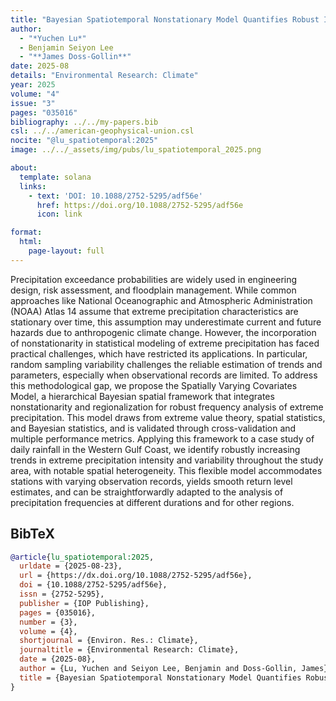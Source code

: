 ```yaml
---
title: "Bayesian Spatiotemporal Nonstationary Model Quantifies Robust Increases In Daily Extreme Rainfall Across The _P0"
author:
  - "*Yuchen Lu*"
  - Benjamin Seiyon Lee
  - "**James Doss-Gollin**"
date: 2025-08
details: "Environmental Research: Climate"
year: 2025
volume: "4"
issue: "3"
pages: "035016"
bibliography: ../../my-papers.bib
csl: ../../american-geophysical-union.csl
nocite: "@lu_spatiotemporal:2025"
image: ../../_assets/img/pubs/lu_spatiotemporal_2025.png

about:
  template: solana
  links:
    - text: 'DOI: 10.1088/2752-5295/adf56e'
      href: https://doi.org/10.1088/2752-5295/adf56e
      icon: link

format:
  html:
    page-layout: full
---
```


Precipitation exceedance probabilities are widely used in engineering design, risk assessment, and floodplain management. While common approaches like National Oceanographic and Atmospheric Administration (NOAA) Atlas 14 assume that extreme precipitation characteristics are stationary over time, this assumption may underestimate current and future hazards due to anthropogenic climate change. However, the incorporation of nonstationarity in statistical modeling of extreme precipitation has faced practical challenges, which have restricted its applications. In particular, random sampling variability challenges the reliable estimation of trends and parameters, especially when observational records are limited. To address this methodological gap, we propose the Spatially Varying Covariates Model, a hierarchical Bayesian spatial framework that integrates nonstationarity and regionalization for robust frequency analysis of extreme precipitation. This model draws from extreme value theory, spatial statistics, and Bayesian statistics, and is validated through cross-validation and multiple performance metrics. Applying this framework to a case study of daily rainfall in the Western Gulf Coast, we identify robustly increasing trends in extreme precipitation intensity and variability throughout the study area, with notable spatial heterogeneity. This flexible model accommodates stations with varying observation records, yields smooth return level estimates, and can be straightforwardly adapted to the analysis of precipitation frequencies at different durations and for other regions.

## BibTeX

```bibtex
@article{lu_spatiotemporal:2025,
  urldate = {2025-08-23},
  url = {https://dx.doi.org/10.1088/2752-5295/adf56e},
  doi = {10.1088/2752-5295/adf56e},
  issn = {2752-5295},
  publisher = {IOP Publishing},
  pages = {035016},
  number = {3},
  volume = {4},
  shortjournal = {Environ. Res.: Climate},
  journaltitle = {Environmental Research: Climate},
  date = {2025-08},
  author = {Lu, Yuchen and Seiyon Lee, Benjamin and Doss-Gollin, James},
  title = {Bayesian Spatiotemporal Nonstationary Model Quantifies Robust Increases in Daily Extreme Rainfall across the {{Western Gulf Coast}}},
}
```